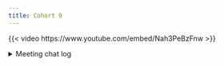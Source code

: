 ```yaml
---
title: Cohort 9
---
```


{{< video https://www.youtube.com/embed/Nah3PeBzFnw >}}

<details>

<summary>Meeting chat log</summary>
```
00:09:33	Steffi LaZerte (she/her):	start
00:12:36	Olivier Leroy:	I have a very bad connection sorry for being late
00:15:06	Olivier Leroy:	Here get(“means”) return a function that got passed c()
00:19:45	Olivier Leroy:	No worries 😛
00:21:48	Olivier Leroy:	They are not evaluated
00:25:25	Olivier Leroy:	Maybe data mask example would help here and !! Is used when you want to interact with tidyverse
00:26:55	Olivier Leroy:	And this is an example of metaprogramming
00:27:15	Olivier Leroy:	(Very good job Steffi)
00:28:00	Jeffrey Stevens:	@Jo: "One of the most intriguing things about R is its ability to do metaprogramming. This is the idea that code is data that can be inspected and modified programmatically."
00:28:42	Jo Hardin:	Reacted to "@Jo: "One of the mos..." with 👍
00:29:05	Olivier Leroy:	(Also we are going to spend 4 more chapters on those concepts so it is fine if they do not get understand right away)
00:31:33	Olivier Leroy:	The SQL example was very good
00:49:05	Olivier Leroy:	No it is created in the call of the function?
00:53:55	Olivier Leroy:	Thanks you Steffi!
00:57:54	Olivier Leroy:	I was mostly disconnected, but we will do more of it latter
00:59:34	Derek Sollberger (he/him):	Steffi: these additional `with2` examples would be great on the slides (for future cohorts)   :-)
01:00:52	Olivier Leroy:	Reacted to "Steffi: these additi..." with 👍
01:02:35	Steffi LaZerte (she/her):	end
01:02:36	Olivier Leroy:	Yes please
01:02:49	Olivier Leroy:	Yes Jo is next
```
</details>
